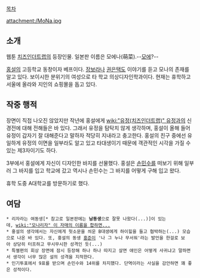 [[목차]]

attachment:/MoNa.jpg

== 소개 ==
웹툰 [[치즈인더트랩]]의 등장인물. 일본판 이름은 모에나(萌菜).--[[모에]]?--

[[홍설]]의 고등학교 동창이자 베프이다. [[장보라]]나 [[권은택]]도 이야기를 듣고 모나의 존재를 알고 있다. 보이시한 분위기의 여성으로 타 학교 의상디자인학과이다. 현재는 휴학하고 서울에 올라와 지인의 쇼핑몰을 돕고 있다.


== 작중 행적 ==
장면이 직접 나오진 않았지만 작년에 홍설에게 [[wiki:"유정(치즈인더트랩)" 유정]]과의 신경전에 대해 전해들은 바 있다. 그래서 유정을 탐탁치 않게 생각하며, 홍설이 올해 들어 유정이 갑자기 잘 대해준다고 말하자 적당히 지내라고 충고한다. 홍설의 친구 중에선 유일하게 유정의 이면을 일부라도 알고 있고 타대생이기 때문에 객관적인 시각을 가질 수 있는 제3자이기도 하다.

3부에서 홍설에게 자신이 디자인한 바지를 선물했다. 홍설은 [[손민수]]를 떠보기 위해 일부러 그 바지를 입고 학교에 갔고 역시나 손민수는 그 바지를 어떻게 구해 입고 왔다.

휴학 도중 A대학교를 방문하기로 했다.

== 여담 == 
 * 리자라는 여동생[* 참고로 일본판에는 '''남동생'''으로 잘못 나왔다(...)]이 있는데, [[wiki:"모나리자" 이 자매의 이름을 합하면...]]
 * 홍설의 생각에서는 자신에게 헛소문을 씌운 B대생에게 하이힐을 들고 협박하는(...) 모습으로 나온 바 있다. 또, 홍설의 동생 [[홍준]]이 '나 그 누나 무서워'라는 발언을 한걸로 보아 상당히 터프하고 무시무시한 성격인 듯(...)
 * 특별편의 회상 장면에 잠시 등장해 하나 하나 따지고 살면 애인은 어떻게 사귀냐고 말하면서 생각이 너무 많은 설의 성격을 지적한다.
 * 인기투표에서 9표를 받으며 손민수와 14위를 차지했다. 단역이라는 사실을 감안하면 꽤 좋은 성적이다.
